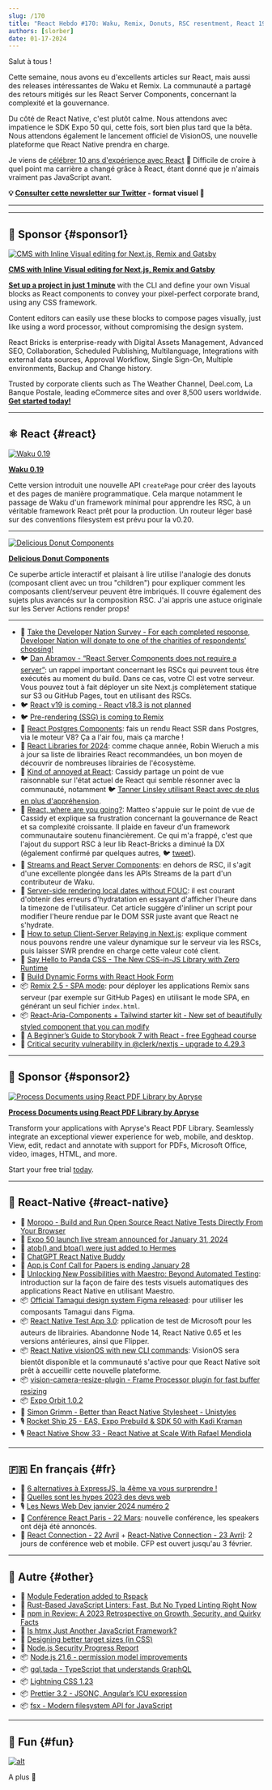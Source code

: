```yaml
---
slug: /170
title: "React Hebdo #170: Waku, Remix, Donuts, RSC resentment, React 19, Aria Components, Storybook, Postgres Components, hydration, streams, VisionOS, atob, Maestro, Orbit, Tamagui, VisionCamera..."
authors: [slorber]
date: 01-17-2024
---
```


Salut à tous !

Cette semaine, nous avons eu d'excellents articles sur React, mais aussi des releases intéressantes de Waku et Remix. La communauté a partagé des retours mitigés sur les React Server Components, concernant la complexité et la gouvernance.

Du côté de React Native, c'est plutôt calme. Nous attendons avec impatience le SDK Expo 50 qui, cette fois, sort bien plus tard que la bêta. Nous attendons également le lancement officiel de VisionOS, une nouvelle plateforme que React Native prendra en charge.

Je viens de [célébrer 10 ans d'expérience avec React](https://twitter.com/sebastienlorber/status/1747307299356447148) 🙉 Difficile de croire à quel point ma carrière a changé grâce à React, étant donné que je n'aimais vraiment pas JavaScript avant.

<!-- truncate -->

**💡 [Consulter cette newsletter sur Twitter](https://slo.im/thread) - format visuel 🎨**

---


<Support />

---

## 💸 Sponsor {#sponsor1}

[![CMS with Inline Visual editing for Next.js, Remix and Gatsby](/emails/issues/169/reactbricks.jpg)](https://reactbricks.com?utm_source=twir&utm_campaign=twir_2024&utm_medium=email)

**[CMS with Inline Visual editing for Next.js, Remix and Gatsby](https://reactbricks.com?utm_source=twir&utm_campaign=twir_2024&utm_medium=email)**

[**Set up a project in just 1 minute**](https://reactbricks.com/sign-up?utm_source=twir&utm_campaign=twir_2024&utm_medium=email) with the CLI and define your own Visual blocks as React components to convey your pixel-perfect corporate brand, using any CSS framework.

Content editors can easily use these blocks to compose pages visually, just like using a word processor, without compromising the design system.

React Bricks is enterprise-ready with Digital Assets Management, Advanced SEO, Collaboration, Scheduled Publishing, Multilanguage, Integrations with external data sources, Approval Workflow, Single Sign-On, Multiple environments, Backup and Change history.

Trusted by corporate clients such as The Weather Channel, Deel.com, La Banque Postale, leading eCommerce sites and over 8,500 users worldwide.  
[**Get started today!**](https://reactbricks.com/sign-up?utm_source=twir&utm_campaign=twir_2024&utm_medium=email)

---

## ⚛️ React {#react}

[![Waku 0.19](/emails/issues/170/waku.jpg)](https://waku.gg/blog/introducing-create-pages)

**[Waku 0.19](https://waku.gg/blog/introducing-create-pages)**

Cette version introduit une nouvelle API `createPage` pour créer des layouts et des pages de manière programmatique. Cela marque notamment le passage de Waku d'un framework minimal pour apprendre les RSC, à un véritable framework React prêt pour la production. Un routeur léger basé sur des conventions filesystem est prévu pour la v0.20.

---

[![Delicious Donut Components](/emails/issues/170/donuts.jpg)](https://frontendatscale.com/blog/donut-components/)

**[Delicious Donut Components](https://frontendatscale.com/blog/donut-components/)**

Ce superbe article interactif et plaisant à lire utilise l'analogie des donuts (composant client avec un trou "children") pour expliquer comment les composants client/serveur peuvent être imbriqués. Il couvre également des sujets plus avancés sur la composition RSC. J'ai appris une astuce originale sur les Server Actions render props!

---

- 💸 [Take the Developer Nation Survey - For each completed response, Developer Nation will donate to one of the charities of respondents’ choosing!](https://developereconomics.net/?member_id=thisweekinreact&utm_medium=nl_ad4)
- 🐦 [Dan Abramov - “React Server Components does not require a server”](https://twitter.com/dan_abramov2/status/1745795274977493317): un rappel important concernant les RSCs qui peuvent tous être exécutés au moment du build. Dans ce cas, votre CI est votre serveur. Vous pouvez tout à fait déployer un site Next.js complètement statique sur S3 ou GitHub Pages, tout en utilisant des RSCs.
- 🐦 [React v19 is coming - React v18.3 is not planned](https://twitter.com/sebastienlorber/status/1747633798374625525)
- 🐦 [Pre-rendering (SSG) is coming to Remix](https://twitter.com/brophdawg11/status/1747402216925704684)
- 👀 [React Postgres Components](https://react-postgres-components.vercel.app/): fais un rendu React SSR dans Postgres, via le moteur V8? Ça a l'air fou, mais ça marche !
- 📜 [React Libraries for 2024](https://www.robinwieruch.de/react-libraries/): comme chaque année, Robin Wieruch a mis à jour sa liste de librairies React recommandées, un bon moyen de découvrir de nombreuses librairies de l'écosystème.
- 📜 [Kind of annoyed at React](https://blog.cassidoo.co/post/annoyed-at-react/): Cassidy partage un point de vue raisonnable sur l'état actuel de React qui semble résonner avec la communauté, notamment 🐦 [Tanner Linsley utilisant React avec de plus en plus d'appréhension](https://twitter.com/tannerlinsley/status/1746970043836158330).
- 📜 [React, where are you going?](https://dev.to/matfrana/react-where-are-you-going-5284): Matteo s'appuie sur le point de vue de Cassidy et explique sa frustration concernant la gouvernance de React et sa complexité croissante. Il plaide en faveur d'un framework communautaire soutenu financièrement. Ce qui m'a frappé, c'est que l'ajout du support RSC à leur lib React-Bricks a diminué la DX (également confirmé par quelques autres, 🐦 [tweet](https://twitter.com/sebastienlorber/status/1747643069460021405)).
- 📜 [Streams and React Server Components](https://minimalistweb.dev/p/streams-and-react-server-components): en dehors de RSC, il s'agit d'une excellente plongée dans les APIs Streams de la part d'un contributeur de Waku.
- 📜 [Server-side rendering local dates without FOUC](https://blog.6nok.org/server-side-rendering-local-dates-without-fouc/): il est courant d'obtenir des erreurs d'hydratation en essayant d'afficher l'heure dans la timezone de l'utilisateur. Cet article suggère d'inliner un script pour modifier l'heure rendue par le DOM SSR juste avant que React ne s'hydrate.
- 📜 [How to setup Client-Server Relaying in Next.js](https://ericbureltech.hashnode.dev/how-to-setup-client-server-relaying-in-nextjs): explique comment nous pouvons rendre une valeur dynamique sur le serveur via les RSCs, puis laisser SWR prendre en charge cette valeur coté client.
- 📜 [Say Hello to Panda CSS - The New CSS-in-JS Library with Zero Runtime](https://www.telerik.com/blogs/say-hello-panda-css-new-css-js-library-zero-runtime)
- 📜 [Build Dynamic Forms with React Hook Form](https://claritydev.net/blog/build-dynamic-forms-react-hook-form)
- 📦 [Remix 2.5 - SPA mode](https://github.com/remix-run/remix/blob/main/CHANGELOG.md#v250): pour déployer les applications Remix sans serveur (par exemple sur GitHub Pages) en utilisant le mode SPA, en générant un seul fichier `index.html`.
- 📦 [React-Aria-Components + Tailwind starter kit - New set of beautifully styled component that you can modify](https://react-spectrum.adobe.com/react-aria/getting-started.html#starter-kits)
- 🎥 [A Beginner’s Guide to Storybook 7 with React - free Egghead course](https://egghead.io/courses/a-beginner-s-guide-to-storybook-7-with-react-56f61ecf)
- 🔐 [Critical security vulnerability in @clerk/nextjs - upgrade to 4.29.3](https://clerk.com/changelog/2024-01-12)

<SubscribeFormEmbed placement="middle" />

---

## 💸 Sponsor {#sponsor2}

[![Process Documents using React PDF Library by Apryse](/emails/issues/170/apryse.jpg)](https://bit.ly/3He15PD)

**[Process Documents using React PDF Library by Apryse](https://bit.ly/3He15PD)**

Transform your applications with Apryse's React PDF Library. Seamlessly integrate an exceptional viewer experience for web, mobile, and desktop. View, edit, redact and annotate with support for PDFs, Microsoft Office, video, images, HTML, and more.

Start your free trial [today](https://apryse.com/form/contact-sales?utm_source=email%20newsletter&utm_medium=email&utm_campaign=cta%20button).

---

## 📱 React-Native {#react-native}

- 💸 [Moropo - Build and Run Open Source React Native Tests Directly From Your Browser](https://www.moropo.com?utm_source=newsletter&utm_medium=emails&utm_campaign=twir-20240117)
- 👀 [Expo 50 launch live stream announced for January 31, 2024](https://www.youtube.com/watch?v=cKFSVUo3AnI)
- 👀 [atob() and btoa() were just added to Hermes](https://github.com/facebook/hermes/commit/d2177c31b271e92d1725742605b53d7f6e8acf3e)
- 👀 [ChatGPT React Native Buddy](https://chat.openai.com/g/g-S9qpp72cb-react-native-buddy)
- 📅 [App.js Conf Call for Papers is ending January 28](https://appjs.co/#CFP)
- 📜 [Unlocking New Possibilities with Maestro: Beyond Automated Testing](https://www.bam.tech/article/unlocking-new-possibilities-with-maestro-beyond-automated-testing): introduction sur la façon de faire des tests visuels automatiques des applications React Native en utilisant Maestro.
- 📦 [Official Tamagui design system Figma released](https://www.figma.com/community/file/1326593766534421119/tamagui-v1-2-0): pour utiliser les composants Tamagui dans Figma.
- 📦 [React Native Test App 3.0](https://github.com/microsoft/react-native-test-app/releases/tag/3.0.0): pplication de test de Microsoft pour les auteurs de librairies. Abandonne Node 14, React Native 0.65 et les versions antérieures, ainsi que Flipper.
- 📦 [React Native visionOS with new CLI commands](https://github.com/callstack/react-native-visionos): VisionOS sera bientôt disponible et la communauté s'active pour que React Native soit prêt à accueillir cette nouvelle plateforme.
- 📦 [vision-camera-resize-plugin - Frame Processor plugin for fast buffer resizing](https://github.com/mrousavy/vision-camera-resize-plugin)
- 📦 [Expo Orbit 1.0.2](https://expo.dev/orbit)
- 🎥 [Simon Grimm - Better than React Native Stylesheet - Unistyles](https://www.youtube.com/watch?v=OT5hQbvGRW8)
- 🎙️ [Rocket Ship 25 - EAS, Expo Prebuild & SDK 50 with Kadi Kraman](https://podcast.galaxies.dev/episodes/025-eas-expo-prebuild-sdk-50-with-kadi-kraman)
- 🎙️ [React Native Show 33 - React Native at Scale With Rafael Mendiola](https://www.callstack.com/podcasts/react-native-at-scale-with-rafael-mendiola)

---

## 🇫🇷 En français {#fr}

- 📜 [6 alternatives à ExpressJS, la 4ème va vous surprendre !](https://double-slash.dev/articles/express-js-alternative/)
- 🎥 [Quelles sont les hypes 2023 des devs web](https://www.youtube.com/watch?v=mP9uWaPASy0)
- 🎙️ [Les News Web Dev janvier 2024 numéro 2](https://double-slash.dev/podcasts/news24w2/)
- 📅 [Conférence React Paris - 22 Mars](https://react.paris/): nouvelle conférence, les speakers ont déjà été annoncés.
- 📅 [React Connection - 22 Avril](https://reactconnection.io/) + [React-Native Connection - 23 Avril](https://reactnativeconnection.io/): 2 jours de conférence web et mobile. CFP est ouvert jusqu'au 3 février.

---

## 🔀 Autre {#other}

- 📜 [Module Federation added to Rspack](https://www.rspack.dev/blog/module-federation-added-to-rspack.html)
- 📜 [Rust-Based JavaScript Linters: Fast, But No Typed Linting Right Now](https://www.joshuakgoldberg.com/blog/rust-based-javascript-linters-fast-but-no-typed-linting-right-now/)
- 📜 [npm in Review: A 2023 Retrospective on Growth, Security, and Quirky Facts](https://socket.dev/blog/2023-npm-retrospective)
- 📜 [Is htmx Just Another JavaScript Framework?](https://htmx.org/essays/is-htmx-another-javascript-framework/)
- 📜 [Designing better target sizes (in CSS)](https://ishadeed.com/article/target-size/)
- 📜 [Node.js Security Progress Report](https://openjsf.org/blog/nodejs-security-progress-report-january24?utm_content=278704719&utm_medium=social&utm_source=twitter&hss_channel=tw-91985735)
- 📦 [Node.js 21.6 - permission model improvements](https://nodejs.org/en/blog/release/v21.6.0)
- 📦 [gql.tada - TypeScript that understands GraphQL](https://github.com/0no-co/gql.tada)
- 📦 [Lightning CSS 1.23](https://github.com/parcel-bundler/lightningcss/releases/tag/v1.23.0)
- 📦 [Prettier 3.2 - JSONC, Angular’s ICU expression](https://prettier.io/blog/2024/01/12/3.2.0)
- 📦 [fsx - Modern filesystem API for JavaScript](https://humanwhocodes.com/blog/2024/01/fsx-modern-filesystem-api-javascript/)

---

## 🤭 Fun {#fun}

[![alt](/emails/issues/170/meme.jpg)](https://twitter.com/tlakomy/status/1745394119889801454?s=20)

A plus 👋
